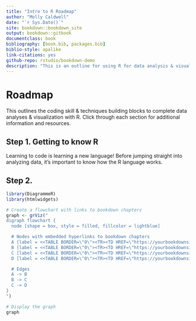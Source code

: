 ```yaml
--- 
title: "Intro to R Roadmap"
author: "Molly Caldwell"
date: "`r Sys.Date()`"
site: bookdown::bookdown_site
output: bookdown::gitbook
documentclass: book
bibliography: [book.bib, packages.bib]
biblio-style: apalike
link-citations: yes
github-repo: rstudio/bookdown-demo
description: "This is an outline for using R for data analysis & visualization. It is meant to be used as a resource and supplement to intro to R coursework."
---
```


# Roadmap

This outlines the coding skill & techniques building blocks to complete data analyses & visualization with R. Click through each section for additional information and resources.

## Step 1. Getting to know R
Learning to code is learning a new language! Before jumping straight into analyzing data, it's important to know how the R language works.

## Step 2.

```r
library(DiagrammeR)
library(htmlwidgets)

# Create a flowchart with links to bookdown chapters
graph <- grViz("
digraph flowchart {
  node [shape = box, style = filled, fillcolor = lightblue]

  # Nodes with embedded hyperlinks to bookdown chapters
  A [label = <<TABLE BORDER=\"0\"><TR><TD HREF=\"https://yourbookdownsite.com/introduction.html\" TARGET=\"_blank\">Introduction</TD></TR></TABLE>>]
  B [label = <<TABLE BORDER=\"0\"><TR><TD HREF=\"https://yourbookdownsite.com/chapter1.html\" TARGET=\"_blank\">Chapter 1</TD></TR></TABLE>>]
  C [label = <<TABLE BORDER=\"0\"><TR><TD HREF=\"https://yourbookdownsite.com/chapter2.html\" TARGET=\"_blank\">Chapter 2</TD></TR></TABLE>>]
  D [label = <<TABLE BORDER=\"0\"><TR><TD HREF=\"https://yourbookdownsite.com/conclusion.html\" TARGET=\"_blank\">Conclusion</TD></TR></TABLE>>]

  # Edges
  A -> B
  B -> C
  C -> D
}
")

# Display the graph
graph
```
